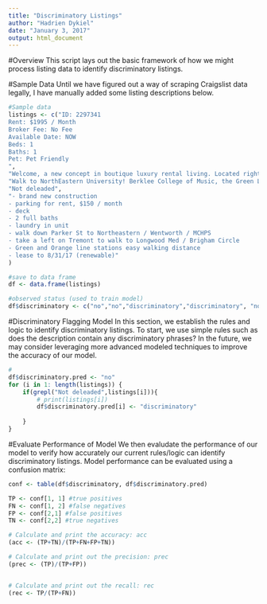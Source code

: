 ```yaml
---
title: "Discriminatory Listings"
author: "Hadrien Dykiel"
date: "January 3, 2017"
output: html_document
---
```

#Overview
This script lays out the basic framework of how we might process listing data to identify discriminatory listings. 

#Sample Data
Until we have figured out a way of scraping Craigslist data legally, I have manually added some listing descriptions below.

```r
#Sample data
listings <- c("ID: 2297341
Rent: $1995 / Month
Broker Fee: No Fee
Available Date: NOW
Beds: 1
Baths: 1
Pet: Pet Friendly
",
"Welcome, a new concept in boutique luxury rental living. Located right in the middle of the exciting and bustling Davis Square, Porter Square, and Alewife areas, yet nestled in a quiet tree-lined residential neighborhood. Everything is designed to enrich quality of life. It's innovative, stylish, contemporary living. It's living better. Indulge with private on-site parking, residents' fitness center, community lawn and grilling areas, organic food delivery, concierge services, courtesy bicycles, courtesy conference room, and your luxuriously appointed apartment home.",
"Walk to NorthEastern University! Berklee College of Music, the Green Line and more!",
"Not deleaded",
"- brand new construction
- parking for rent, $150 / month
- deck
- 2 full baths
- laundry in unit
- walk down Parker St to Northeastern / Wentworth / MCHPS
- take a left on Tremont to walk to Longwood Med / Brigham Circle
- Green and Orange line stations easy walking distance
- lease to 8/31/17 (renewable)"
)

#save to data frame
df <- data.frame(listings)

#observed status (used to train model)
df$discriminatory <- c("no","no","discriminatory","discriminatory", "no")

```

#Discriminatory Flagging Model
In this section, we establish the rules and logic to identify discriminatory listings. To start, we use simple rules such as does the description contain any discriminatory phrases? In the future, we may consider leveraging more advanced modeled techniques to improve the accuracy of our model.
```r
#
df$discriminatory.pred <- "no"
for (i in 1: length(listings)) {
    if(grepl("Not deleaded",listings[i])){
        # print(listings[i])
        df$discriminatory.pred[i] <- "discriminatory"
        
    }
}
```

#Evaluate Performance of Model
We then evaludate the performance of our model to verify how accurately our current rules/logic can identify discriminatory listings. Model performance can be evaluated using a confusion matrix:

```r
conf <- table(df$discriminatory, df$discriminatory.pred)

TP <- conf[1, 1] #true positives
FN <- conf[1, 2] #false negatives
FP <- conf[2,1] #false positives
TN <- conf[2,2] #true negatives

# Calculate and print the accuracy: acc
(acc <- (TP+TN)/(TP+FN+FP+TN))

# Calculate and print out the precision: prec
(prec <- (TP)/(TP+FP))


# Calculate and print out the recall: rec
(rec <- TP/(TP+FN))


```



